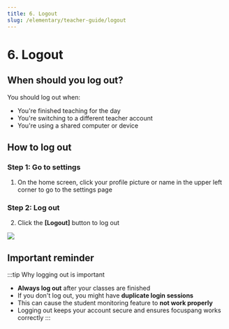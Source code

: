 ```yaml
---
title: 6. Logout
slug: /elementary/teacher-guide/logout
---
```



# 6. Logout

## When should you log out?

You should log out when:

- You're finished teaching for the day
- You're switching to a different teacher account
- You're using a shared computer or device

## How to log out

### Step 1: Go to settings

1. On the home screen, click your profile picture or name in the upper left corner to go to the settings page

### Step 2: Log out

2. Click the **[Logout]** button to log out

<Image src="/img/en/elementary/teacher/11-01.jpg" size="lg" />

## Important reminder

:::tip Why logging out is important

- **Always log out** after your classes are finished
- If you don't log out, you might have **duplicate login sessions**
- This can cause the student monitoring feature to **not work properly**
- Logging out keeps your account secure and ensures focuspang works correctly
  :::
